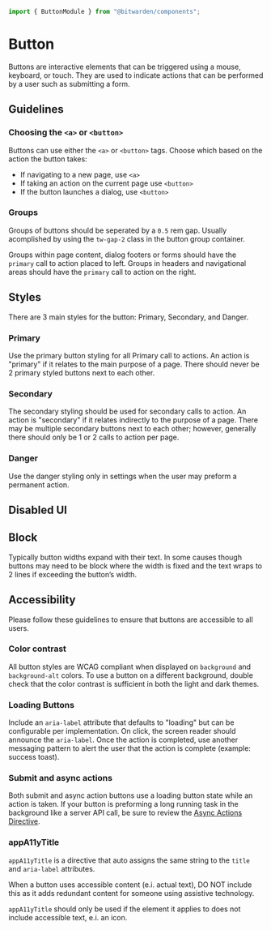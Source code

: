 

<Meta of={stories} />

```ts
import { ButtonModule } from "@bitwarden/components";
```

# Button

Buttons are interactive elements that can be triggered using a mouse, keyboard, or touch. They are
used to indicate actions that can be performed by a user such as submitting a form.

<Primary />

<Controls />

## Guidelines

### Choosing the `<a>` or `<button>`

Buttons can use either the `<a>` or `<button>` tags. Choose which based on the action the button
takes:

- If navigating to a new page, use `<a>`
- If taking an action on the current page use `<button>`
- If the button launches a dialog, use `<button>`

### Groups

Groups of buttons should be seperated by a `0.5` rem gap. Usually acomplished by using the
`tw-gap-2` class in the button group container.

Groups within page content, dialog footers or forms should have the `primary` call to action placed
to left. Groups in headers and navigational areas should have the `primary` call to action on the
right.

## Styles

There are 3 main styles for the button: Primary, Secondary, and Danger.

### Primary

<Story of={stories.Primary} />

Use the primary button styling for all Primary call to actions. An action is "primary" if it relates
to the main purpose of a page. There should never be 2 primary styled buttons next to each other.

### Secondary

<Story of={stories.Secondary} />

The secondary styling should be used for secondary calls to action. An action is "secondary" if it
relates indirectly to the purpose of a page. There may be multiple secondary buttons next to each
other; however, generally there should only be 1 or 2 calls to action per page.

### Danger

<Story of={stories.Danger} />

Use the danger styling only in settings when the user may preform a permanent action.

## Disabled UI

<Story of={stories.Disabled} />

## Block

Typically button widths expand with their text. In some causes though buttons may need to be block
where the width is fixed and the text wraps to 2 lines if exceeding the button’s width.

<Story of={stories.Block} />

## Accessibility

Please follow these guidelines to ensure that buttons are accessible to all users.

### Color contrast

All button styles are WCAG compliant when displayed on `background` and `background-alt` colors. To
use a button on a different background, double check that the color contrast is sufficient in both
the light and dark themes.

### Loading Buttons

Include an `aria-label` attribute that defaults to "loading" but can be configurable per
implementation. On click, the screen reader should announce the `aria-label`. Once the action is
completed, use another messaging pattern to alert the user that the action is complete (example:
success toast).

### Submit and async actions

Both submit and async action buttons use a loading button state while an action is taken. If your
button is preforming a long running task in the background like a server API call, be sure to review
the [Async Actions Directive](?path=/story/component-library-async-actions-overview--page).

<Story of={stories.Loading} />

### appA11yTitle

`appA11yTitle` is a directive that auto assigns the same string to the `title` and `aria-label`
attributes.

When a button uses accessible content (e.i. actual text), DO NOT include this as it adds redundant
content for someone using assistive technology.

`appA11yTitle` should only be used if the element it applies to does not include accessible text,
e.i. an icon.
